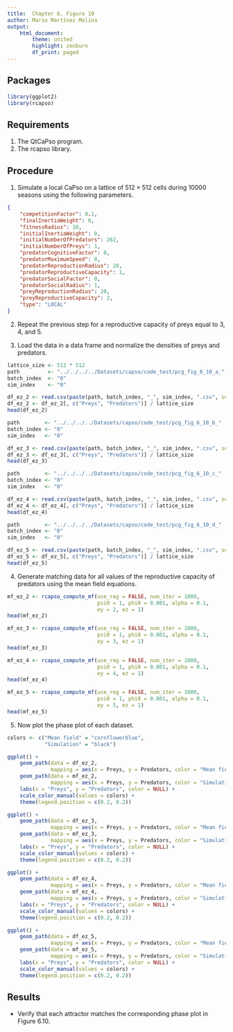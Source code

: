 ```yaml
---
title:  Chapter 6, Figure 10
author: Mario Martínez Molina
output:
    html_document:
        theme: united
        highlight: zenburn
        df_print: paged
---
```


## Packages
```r
library(ggplot2)
library(rcapso)
```

## Requirements

1. The QtCaPso program.
2. The rcapso library.

## Procedure

1. Simulate a local CaPso on a lattice of $512 \times 512$ cells during 10000
   seasons using the following parameters.
```json
{
    "competitionFactor": 0.1,
    "finalInertiaWeight": 0,
    "fitnessRadius": 10,
    "initialInertiaWeight": 0,
    "initialNumberOfPredators": 262,
    "initialNumberOfPreys": 1,
    "predatorCognitiveFactor": 0,
    "predatorMaximumSpeed": 0,
    "predatorReproductionRadius": 20,
    "predatorReproductiveCapacity": 1,
    "predatorSocialFactor": 0,
    "predatorSocialRadius": 1,
    "preyReproductionRadius": 20,
    "preyReproductiveCapacity": 2,
    "type": "LOCAL"
}
```

2. Repeat the previous step for a reproductive capacity of preys equal to 3, 4,
   and 5.

3. Load the data in a data frame and normalize the densities of preys and
   predators.

```r
lattice_size <- 512 * 512
path         <- "../../../../Datasets/capso/code_test/pcg_fig_6_10_a_"
batch_index  <- "0"
sim_index    <- "0"

df_ez_2 <- read.csv(paste(path, batch_index, "_", sim_index, ".csv", sep = ""))
df_ez_2 <- df_ez_2[, c("Preys", "Predators")] / lattice_size
head(df_ez_2)
```

```r
path        <- "../../../../Datasets/capso/code_test/pcg_fig_6_10_b_"
batch_index <- "0"
sim_index   <- "0"

df_ez_3 <- read.csv(paste(path, batch_index, "_", sim_index, ".csv", sep = ""))
df_ez_3 <- df_ez_3[, c("Preys", "Predators")] / lattice_size
head(df_ez_3)
```

```r
path        <- "../../../../Datasets/capso/code_test/pcg_fig_6_10_c_"
batch_index <- "0"
sim_index   <- "0"

df_ez_4 <- read.csv(paste(path, batch_index, "_", sim_index, ".csv", sep = ""))
df_ez_4 <- df_ez_4[, c("Preys", "Predators")] / lattice_size
head(df_ez_4)
```

```r
path        <- "../../../../Datasets/capso/code_test/pcg_fig_6_10_d_"
batch_index <- "0"
sim_index   <- "0"

df_ez_5 <- read.csv(paste(path, batch_index, "_", sim_index, ".csv", sep = ""))
df_ez_5 <- df_ez_5[, c("Preys", "Predators")] / lattice_size
head(df_ez_5)
```

4. Generate matching data for all values of the reproductive capacity of
   predators using the mean field equations.

```r
mf_ez_2 <- rcapso_compute_mf(use_reg = FALSE, num_iter = 1000,
                             psi0 = 1, phi0 = 0.001, alpha = 0.1,
                             ey = 2, ez = 1)
head(mf_ez_2)
```

```r
mf_ez_3 <- rcapso_compute_mf(use_reg = FALSE, num_iter = 1000,
                             psi0 = 1, phi0 = 0.001, alpha = 0.1,
                             ey = 3, ez = 1)
head(mf_ez_3)
```

```r
mf_ez_4 <- rcapso_compute_mf(use_reg = FALSE, num_iter = 1000,
                             psi0 = 1, phi0 = 0.001, alpha = 0.1,
                             ey = 4, ez = 1)
head(mf_ez_4)
```

```r
mf_ez_5 <- rcapso_compute_mf(use_reg = FALSE, num_iter = 1000,
                             psi0 = 1, phi0 = 0.001, alpha = 0.1,
                             ey = 5, ez = 1)
head(mf_ez_5)
```

5. Now plot the phase plot of each dataset.

```r
colors <- c("Mean field" = "cornflowerblue",
            "Simulation" = "black")

ggplot() +
    geom_path(data = df_ez_2,
              mapping = aes(x = Preys, y = Predators, color = "Mean field")) +
    geom_path(data = mf_ez_2,
              mapping = aes(x = Preys, y = Predators, color = "Simulation")) +
    labs(x = "Preys", y = "Predators", color = NULL) +
    scale_color_manual(values = colors) +
    theme(legend.position = c(0.2, 0.2))

ggplot() +
    geom_path(data = df_ez_3,
              mapping = aes(x = Preys, y = Predators, color = "Mean field")) +
    geom_path(data = mf_ez_3,
              mapping = aes(x = Preys, y = Predators, color = "Simulation")) +
    labs(x = "Preys", y = "Predators", color = NULL) +
    scale_color_manual(values = colors) +
    theme(legend.position = c(0.2, 0.2))

ggplot() +
    geom_path(data = df_ez_4,
              mapping = aes(x = Preys, y = Predators, color = "Mean field")) +
    geom_path(data = mf_ez_4,
              mapping = aes(x = Preys, y = Predators, color = "Simulation")) +
    labs(x = "Preys", y = "Predators", color = NULL) +
    scale_color_manual(values = colors) +
    theme(legend.position = c(0.2, 0.2))

ggplot() +
    geom_path(data = df_ez_5,
              mapping = aes(x = Preys, y = Predators, color = "Mean field")) +
    geom_path(data = mf_ez_5,
              mapping = aes(x = Preys, y = Predators, color = "Simulation")) +
    labs(x = "Preys", y = "Predators", color = NULL) +
    scale_color_manual(values = colors) +
    theme(legend.position = c(0.2, 0.2))
```

## Results

* Verify that each attractor matches the corresponding phase plot in Figure
  6.10.
